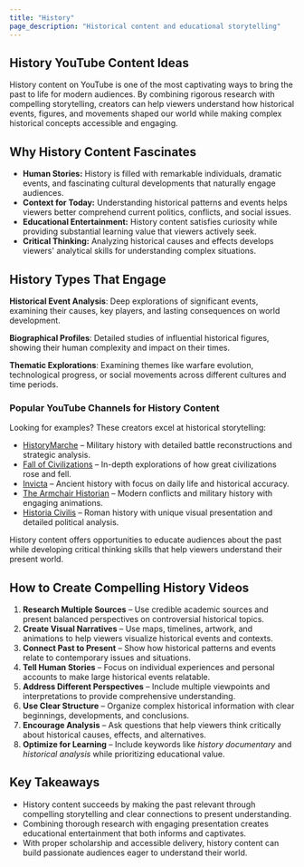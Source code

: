 ```yaml
---
title: "History"
page_description: "Historical content and educational storytelling"
---
```


## History YouTube Content Ideas

History content on YouTube is one of the most captivating ways to bring the past to life for modern audiences. By combining rigorous research with compelling storytelling, creators can help viewers understand how historical events, figures, and movements shaped our world while making complex historical concepts accessible and engaging.

## Why History Content Fascinates

- **Human Stories:** History is filled with remarkable individuals, dramatic events, and fascinating cultural developments that naturally engage audiences.  
- **Context for Today:** Understanding historical patterns and events helps viewers better comprehend current politics, conflicts, and social issues.  
- **Educational Entertainment:** History content satisfies curiosity while providing substantial learning value that viewers actively seek.  
- **Critical Thinking:** Analyzing historical causes and effects develops viewers' analytical skills for understanding complex situations.  

## History Types That Engage

**Historical Event Analysis**: Deep explorations of significant events, examining their causes, key players, and lasting consequences on world development.

**Biographical Profiles**: Detailed studies of influential historical figures, showing their human complexity and impact on their times.

**Thematic Explorations**: Examining themes like warfare evolution, technological progress, or social movements across different cultures and time periods.

### Popular YouTube Channels for History Content

Looking for examples? These creators excel at historical storytelling:  
- [HistoryMarche](https://www.youtube.com/@HistoryMarche) – Military history with detailed battle reconstructions and strategic analysis.  
- [Fall of Civilizations](https://www.youtube.com/@FallofCivilizationsPodcast) – In-depth explorations of how great civilizations rose and fell.  
- [Invicta](https://www.youtube.com/@InvictaHistory) – Ancient history with focus on daily life and historical accuracy.  
- [The Armchair Historian](https://www.youtube.com/@TheArmchairHistorian) – Modern conflicts and military history with engaging animations.  
- [Historia Civilis](https://www.youtube.com/@HistoriaCivilis) – Roman history with unique visual presentation and detailed political analysis.  

History content offers opportunities to educate audiences about the past while developing critical thinking skills that help viewers understand their present world.

## How to Create Compelling History Videos

1. **Research Multiple Sources** – Use credible academic sources and present balanced perspectives on controversial historical topics.  
2. **Create Visual Narratives** – Use maps, timelines, artwork, and animations to help viewers visualize historical events and contexts.  
3. **Connect Past to Present** – Show how historical patterns and events relate to contemporary issues and situations.  
4. **Tell Human Stories** – Focus on individual experiences and personal accounts to make large historical events relatable.  
5. **Address Different Perspectives** – Include multiple viewpoints and interpretations to provide comprehensive understanding.  
6. **Use Clear Structure** – Organize complex historical information with clear beginnings, developments, and conclusions.  
7. **Encourage Analysis** – Ask questions that help viewers think critically about historical causes, effects, and alternatives.  
8. **Optimize for Learning** – Include keywords like *history documentary* and *historical analysis* while prioritizing educational value.  

## Key Takeaways

- History content succeeds by making the past relevant through compelling storytelling and clear connections to present understanding.  
- Combining thorough research with engaging presentation creates educational entertainment that both informs and captivates.  
- With proper scholarship and accessible delivery, history content can build passionate audiences eager to understand their world.
